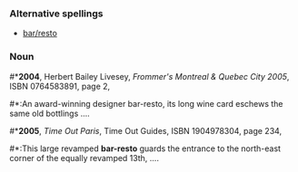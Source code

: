 ===Alternative spellings===
*[[bar/resto]]
===Noun===
{{rfdef}}
#*'''2004''', Herbert Bailey Livesey, ''Frommer's Montreal & Quebec City 2005'', ISBN 0764583891, page 2,
#*:An award-winning designer bar-resto, its long wine card eschews the same old bottlings ....
#*'''2005''', ''Time Out Paris'', Time Out Guides, ISBN 1904978304, page 234,
#*:This large revamped '''bar-resto''' guards the entrance to the north-east corner of the equally revamped 13th, ....